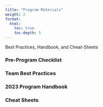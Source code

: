 ```yaml
---
title: "Program Materials"
weight: 2
format: 
  html: 
    toc: true
    toc-depth: 5
---
```


Best Practices, Handbook, and Cheat-Sheets

### Pre-Program Checklist

### Team Best Practices

### 2023 Program Handbook

### Cheat Sheets
